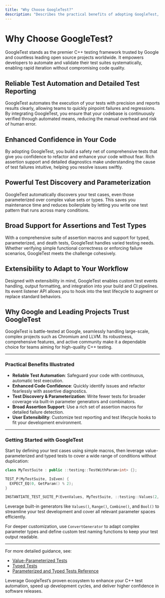 ```yaml
---
title: "Why Choose GoogleTest?"
description: "Describes the practical benefits of adopting GoogleTest, including reliable test automation, enhanced code confidence, test discovery, broad assertion support, and user extensibility. Illustrates why GoogleTest is trusted by Google and leading open source projects."
---
```


# Why Choose GoogleTest?

GoogleTest stands as the premier C++ testing framework trusted by Google and countless leading open source projects worldwide. It empowers developers to automate and validate their test suites systematically, enabling rapid iteration without compromising code quality.

## Reliable Test Automation and Detailed Test Reporting

GoogleTest automates the execution of your tests with precision and reports results clearly, allowing teams to quickly pinpoint failures and regressions. By integrating GoogleTest, you ensure that your codebase is continuously verified through automated means, reducing the manual overhead and risk of human error.

## Enhanced Confidence in Your Code

By adopting GoogleTest, you build a safety net of comprehensive tests that give you confidence to refactor and enhance your code without fear. Rich assertion support and detailed diagnostics make understanding the cause of test failures intuitive, helping you resolve issues swiftly.

## Powerful Test Discovery and Parameterization

GoogleTest automatically discovers your test cases, even those parameterized over complex value sets or types. This saves you maintenance time and reduces boilerplate by letting you write one test pattern that runs across many conditions.

## Broad Support for Assertions and Test Types

With a comprehensive suite of assertion macros and support for typed, parameterized, and death tests, GoogleTest handles varied testing needs. Whether verifying simple functional correctness or enforcing failure scenarios, GoogleTest meets the challenge cohesively.

## Extensibility to Adapt to Your Workflow

Designed with extensibility in mind, GoogleTest enables custom test events handling, output formatting, and integration into your build and CI pipelines. Its event listener API allows you to hook into the test lifecycle to augment or replace standard behaviors.

## Why Google and Leading Projects Trust GoogleTest

GoogleTest is battle-tested at Google, seamlessly handling large-scale, complex projects such as Chromium and LLVM. Its robustness, comprehensive features, and active community make it a dependable choice for teams aiming for high-quality C++ testing.

---

### Practical Benefits Illustrated

- **Reliable Test Automation**: Safeguard your code with continuous, automatic test execution.
- **Enhanced Code Confidence**: Quickly identify issues and refactor fearlessly with assertive diagnostics.
- **Test Discovery & Parameterization**: Write fewer tests for broader coverage via built-in parameter generators and combinators.
- **Broad Assertion Support**: Use a rich set of assertion macros for detailed failure detection.
- **User Extensibility**: Customize test reporting and test lifecycle hooks to fit your development environment.

---

### Getting Started with GoogleTest

Start by defining your test cases using simple macros, then leverage value-parameterized and typed tests to cover a wide range of conditions without duplication:

```cpp
class MyTestSuite : public ::testing::TestWithParam<int> {};

TEST_P(MyTestSuite, IsEven) {
  EXPECT_EQ(0, GetParam() % 2);
}

INSTANTIATE_TEST_SUITE_P(EvenValues, MyTestSuite, ::testing::Values(2, 4, 6, 8));
```

Leverage built-in generators like `Values()`, `Range()`, `Combine()`, and `Bool()` to streamline your test development and cover all relevant parameter spaces efficiently.

For deeper customization, use `ConvertGenerator` to adapt complex parameter types and define custom test naming functions to keep your test output readable.

---

For more detailed guidance, see:

- [Value-Parameterized Tests](../advanced.md#value-parameterized-tests)
- [Typed Tests](../advanced.md#typed-tests)
- [Parameterized and Typed Tests Reference](../reference/testing.md#TEST_P)

Leverage GoogleTest’s proven ecosystem to enhance your C++ test automation, speed up development cycles, and deliver higher confidence in software releases.
